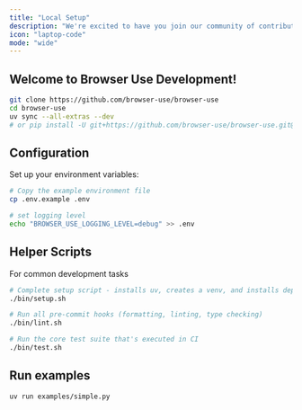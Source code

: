 ```yaml
---
title: "Local Setup"
description: "We're excited to have you join our community of contributors. "
icon: "laptop-code"
mode: "wide"
---
```


## Welcome to Browser Use Development!

```bash
git clone https://github.com/browser-use/browser-use
cd browser-use
uv sync --all-extras --dev
# or pip install -U git+https://github.com/browser-use/browser-use.git@main
```

## Configuration

Set up your environment variables:

```bash
# Copy the example environment file
cp .env.example .env

# set logging level
echo "BROWSER_USE_LOGGING_LEVEL=debug" >> .env
```


## Helper Scripts 
For common development tasks
```bash
# Complete setup script - installs uv, creates a venv, and installs dependencies
./bin/setup.sh

# Run all pre-commit hooks (formatting, linting, type checking)
./bin/lint.sh

# Run the core test suite that's executed in CI
./bin/test.sh
```



## Run examples

```bash
uv run examples/simple.py
```
